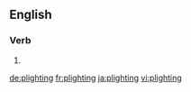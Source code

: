 ==English==

===Verb===
{{head|en}}

# {{present participle of|plight}}

[[de:plighting]]
[[fr:plighting]]
[[ja:plighting]]
[[vi:plighting]]
